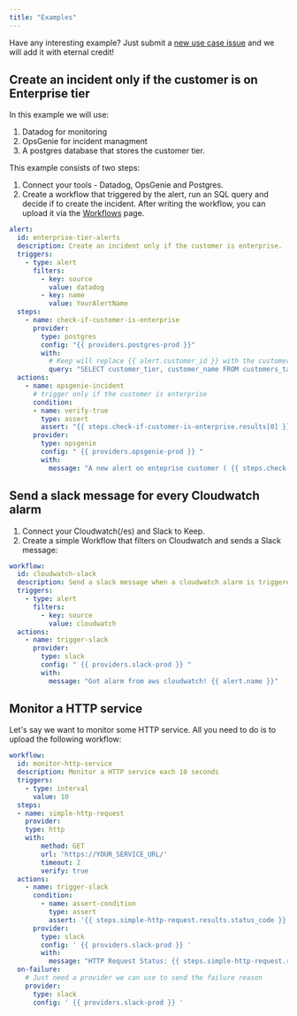 ```yaml
---
title: "Examples"
---
```


<Tip>Have any interesting example? Just submit a <a href="https://github.com/keephq/keep/issues/new?assignees=&labels=&projects=&template=use_case.md&title=">new use case issue</a> and we will add it with eternal credit!</Tip>


## Create an incident only if the customer is on Enterprise tier
In this example we will use:
1. Datadog for monitoring
2. OpsGenie for incident managment
3. A postgres database that stores the customer tier.

This example consists of two steps:
1. Connect your tools - Datadog, OpsGenie and Postgres.
2. Create a workflow that triggered by the alert, run an SQL query and decide if to create the incident. After writing the workflow, you can upload it via the  [Workflows](workflow) page.
```yaml
alert:
  id: enterprise-tier-alerts
  description: Create an incident only if the customer is enterprise.
  triggers:
    - type: alert
      filters:
        - key: source
          value: datadog
        - key: name
          value: YourAlertName
  steps:
    - name: check-if-customer-is-enterprise
      provider:
        type: postgres
        config: "{{ providers.postgres-prod }}"
        with:
          # Keep will replace {{ alert.customer_id }} with the customer id
          query: "SELECT customer_tier, customer_name FROM customers_table WHERE customer_id = {{ alert.customer_id }} LIMIT 1"
  actions:
    - name: opsgenie-incident
      # trigger only if the customer is enterprise
      condition:
      - name: verify-true
        type: assert
        assert: "{{ steps.check-if-customer-is-enterprise.results[0] }} == 'enterprise'"
      provider:
        type: opsgenie
        config: " {{ providers.opsgenie-prod }} "
        with:
          message: "A new alert on enteprise customer ( {{ steps.check-if-customer-is-enterprise.results[1] }} )"
```

## Send a slack message for every Cloudwatch alarm
1. Connect your Cloudwatch(/es) and Slack to Keep.
2. Create a simple Workflow that filters on Cloudwatch and sends a Slack message:
```yaml
workflow:
  id: cloudwatch-slack
  description: Send a slack message when a cloudwatch alarm is triggered
  triggers:
    - type: alert
      filters:
        - key: source
          value: cloudwatch
  actions:
    - name: trigger-slack
      provider:
        type: slack
        config: " {{ providers.slack-prod }} "
        with:
          message: "Got alarm from aws cloudwatch! {{ alert.name }}"

```


## Monitor a HTTP service
Let's say we want to monitor some HTTP service.
All you need to do is to upload the following workflow:
```yaml
workflow:
  id: monitor-http-service
  description: Monitor a HTTP service each 10 seconds
  triggers:
    - type: interval
      value: 10
  steps:
  - name: simple-http-request
    provider:
    type: http
    with:
        method: GET
        url: 'https://YOUR_SERVICE_URL/'
        timeout: 2
        verify: true
  actions:
    - name: trigger-slack
      condition:
        - name: assert-condition
          type: assert
          assert: '{{ steps.simple-http-request.results.status_code }} == 200'
      provider:
        type: slack
        config: ' {{ providers.slack-prod }} '
        with:
          message: "HTTP Request Status: {{ steps.simple-http-request.results.status_code }}\nHTTP Request Body: {{ steps.simple-http-request.results.body }}"
  on-failure:
    # Just need a provider we can use to send the failure reason
    provider:
      type: slack
      config: ' {{ providers.slack-prod }} '

```
